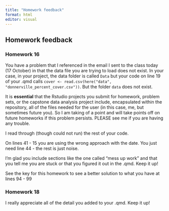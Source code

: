 ```yaml
---
title: "Homework feedback"
format: html
editor: visual
---
```


## Homework feedback

### Homework 16

You have a problem that I referenced in the email I sent to the class today (17 October) in that the data file you are trying to load does not exist. In your case, in your project, the data folder is called `Data` but your code on line 19 of your .qmd calls `cover <- read.csv(here("data", "donnerville_percent_cover.csv"))`. But the folder `data` does not exist.

It is **essential** that the Rstudio projects you submit for homework, problem sets, or the capstone data analysis project include, encapsulated within the repository, all of the files needed for the user (in this case, me, but sometimes future you). So I am taking of a point and will take points off on future homeworks if this problem persists. PLEASE see me if you are having any trouble.

I read through (though could not run) the rest of your code.

On lines 41 - 15 you are using the wrong approach with the date. You just need line 44 - the rest is just noise.

I'm glad you include sections like the one called "mess up work" and that you tell me you are stuck or that you figured it out in the .qmd. Keep it up!

See the key for this homework to see a better solution to what you have at lines 94 - 99

### Homework 18

I really appreciate all of the detail you added to your .qmd. Keep it up!
